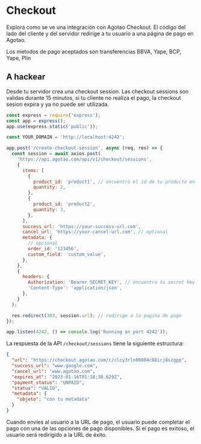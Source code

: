 # Checkout

Explora como se ve una integración con Agotao Checkout. El código del lado del cliente y del servidor redirige a tu usuario a una página de pago en Agotao.

Los metodos de pago aceptados son transferencias BBVA, Yape, BCP, Yape, Plin

## A hackear

Desde tu servidor crea una checkout session. Las checkout sessions son validas durante 15 minutos, si tu cliente no realiza el pago, la checkout sesion expira y ya no puede ser utilizada.

```js filename="server.js"
const express = require('express');
const app = express();
app.use(express.static('public'));

const YOUR_DOMAIN = 'http://localhost:4242';

app.post('/create-checkout-session', async (req, res) => {
  const session = await axios.post(
    'https://api.agotao.com/api/v1/checkout/sessions',
    {
      items: [
        {
          product_id: 'product1', // encuentra el id de tu producto en tu dashboard de Agotao
          quantity: 2,
        },
        {
          product_id: 'product2',
          quantity: 3,
        },
      ],
      success_url: 'https://your-success-url.com',
      cancel_url: 'https://your-cancel-url.com', // optional
      metadata: {
        // opcional
        order_id: '123456',
        custom_field: 'custom_value',
      },
    },
    {
      headers: {
        Authorization: 'Bearer SECRET_KEY', // encuentra tu secret key en tu dashboard de Agotao
        'Content-Type': 'application/json',
      },
    }
  );

  res.redirect(303, session.url); // redirige a la pagina de pago
});

app.listen(4242, () => console.log('Running on port 4242'));
```

La respuesta de la API <code>/checkout/sessions</code> tiene la siguiente estructura:

```json
{
  "url": "https://checkout.agotao.com/c/clcy3rln00004c88icj8szgpp",
  "success_url": "www.google.com",
  "cancel_url": "www.agotao.com",
  "expires_at": "2023-01-16T01:18:30.629Z",
  "payment_status": "UNPAID",
  "status": "VALID",
  "metadata": {
    "objeto": "con tu metadata"
  }
}
```

Cuando envíes al usuario a la URL de pago, el usuario puede completar el pago con una de las opciones de pago disponibles. Si el pago es exitoso, el usuario será redirigido a la URL de éxito.
